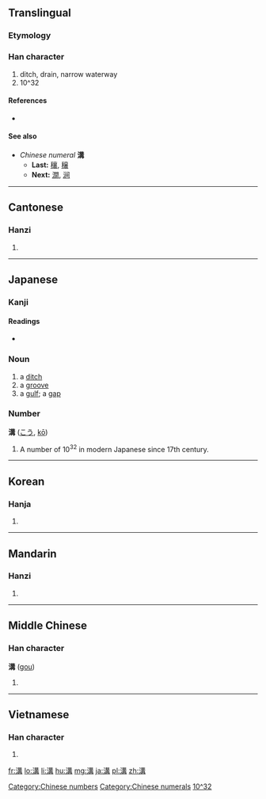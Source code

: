 {{also|沟}}
==Translingual==

===Etymology===
{{Han compound|水|冓|c1=s|c2=p|t1=water|ls=psc}}

===Han character===
{{Han char|rn=85|rad=水|as=10|sn=13|four=3514<sub>7</sub>|canj=水廿廿月 (ETTB)}}

# ditch, drain, narrow waterway
# 10^32

====References====
* {{Han ref|kx=0639.340|dkj=17944|dj=1046.220|hdz=31692.060|uh=6E9D|ud=28317|bh=B7BE|bd=47038}}

====See also====
* ''Chinese numeral'' '''溝'''
** '''Last:''' [[穰]], [[穣]]
** '''Next:''' [[澗]], [[涧]]

[[Category:Chinese numbers]]
[[Category:Chinese numerals]]

----

==Cantonese==

===Hanzi===
{{yue-hanzi|jyut=|y=kau1|sim=沟}}

# {{defn|lang=yue|sort=水10}}

----

==Japanese==

===Kanji===
{{ja-kanji|grade=c|rs=水10}}

====Readings====
* {{ja-readings|on=[[こう]] (kō)|kun=[[みぞ]] (mizo)}}

===Noun===
{{ja-noun|k|hira=みぞ|rom=mizo}}

# a [[ditch]]
# a [[groove]]
# a [[gulf]]; a [[gap]]

===Number===
'''溝''' ([[こう]], [[kō]])

# A number of 10<sup>32</sup> in modern Japanese since 17th century.

[[Category:Japanese numbers|10^32]]

----

==Korean==

===Hanja===
{{ko-hanja|hangeul=구|eumhun=|rv=gu|mr=ku|y=kwu}}

# {{defn|lang=ko|sort=水10}}

----

==Mandarin==

===Hanzi===
{{cmn-hanzi|sim=沟|pin=[[gǎng]] ([[gang3]]), [[gōu]] ([[gou1]]), [[kòu]] ([[kou4]])|wg=kang<sup>3</sup>, kou<sup>1</sup>, k'ou<sup>4</sup>}}

# {{defn|lang=cmn|sort=水10}}

----

==Middle Chinese==

===Han character===
'''溝''' ([[gou]])

# {{defn|Middle Chinese|sort=水10}}

----

==Vietnamese==

===Han character===
{{vi-hantu|[[câu]]|rs=水10}}

# {{defn|lang=vi|sort=水10}}

[[fr:溝]]
[[lo:溝]]
[[li:溝]]
[[hu:溝]]
[[mg:溝]]
[[ja:溝]]
[[pl:溝]]
[[zh:溝]]